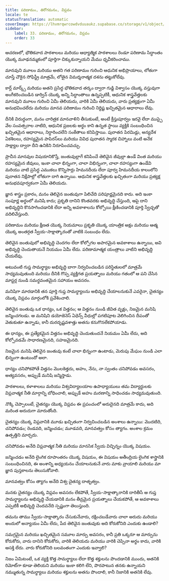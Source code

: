 ```yaml
---
title: పరిణామం, తిరోగమనం, విప్లవం
locale: te
statusTranslation: automatic
coverImage: https://lhvmrqwrcowdvduuaukz.supabase.co/storage/v1/object/public/strapi-uploads/small_cover-educacion-fundamental.webp-2d51a7828a2b1309555be27f7e2a61a0.webp
sidebar:
    label: 33. పరిణామం, తిరోగమనం, విప్లవం
    order: 33
---
```

ఆచరణలో, భౌతికవాద పాఠశాలలు మరియు ఆధ్యాత్మిక పాఠశాలలు రెండూ పరిణామ సిద్ధాంతం యొక్క మూఢనమ్మకంలో పూర్తిగా చిక్కుకున్నాయని మేము ధృవీకరించాము.

మానవుని మూలం మరియు అతని గత పరిణామం గురించి ఆధునిక అభిప్రాయాలు, లోతుగా చూస్తే చౌకైన సోఫిస్ట్రీ మాత్రమే, లోతైన విమర్శనాత్మక దశను తట్టుకోలేవు.

కార్ల్ మార్క్స్ మరియు అతని ప్రసిద్ధ భౌతికవాద తర్కం ద్వారా గుడ్డి విశ్వాసం యొక్క వస్తువుగా అంగీకరించబడిన డార్విన్ యొక్క అన్ని సిద్ధాంతాలు ఉన్నప్పటికీ, ఆధునిక శాస్త్రవేత్తలకు మానవుని మూలం గురించి ఏమీ తెలియదు, వారికి ఏమీ తెలియదు, వారు ప్రత్యక్షంగా ఏమీ అనుభవించలేదు మరియు మానవ పరిణామం గురించి నిర్దిష్ట ఖచ్చితమైన ఆధారాలు లేవు.

దీనికి విరుద్ధంగా, మనం చారిత్రక మానవాళిని తీసుకుంటే, అంటే క్రీస్తుపూర్వం ఇరవై లేదా ముప్పై వేల సంవత్సరాల నాటిది, ఆధునిక ప్రజలకు అర్థం కాని ఉన్నత స్థాయి వ్యక్తికి సంబంధించిన ఖచ్చితమైన ఆధారాలు, నిర్ధారించలేని సంకేతాలు కనిపిస్తాయి. పురాతన పిరమిడ్లు, అన్యదేశ ఏకశిలలు, రహస్యమైన పాపిరస్‌లు మరియు వివిధ పురాతన స్మారక చిహ్నాలు వంటి అనేక సాక్ష్యాల ద్వారా దీని ఉనికిని నిరూపించవచ్చు.

ప్రాచీన మానవుల విషయానికొస్తే, జంతువుల్లాగే కనిపించే తెలివైన జీవుల్లా ఉండే వింత మరియు రహస్యమైన జీవులు, ఇంకా చాలా భిన్నంగా, చాలా విభిన్నంగా, చాలా రహస్యంగా ఉండేవి మరియు వాటి ప్రసిద్ధ ఎముకలు కొన్నిసార్లు హిమనదీయ లేదా పూర్వ హిమనదీయ కాలంలోని పురాతన నిక్షేపాల్లో లోతుగా దాగి ఉన్నాయి. ఆధునిక శాస్త్రవేత్తలకు ఖచ్చితంగా మరియు ప్రత్యక్ష అనుభవపూర్వకంగా ఏమీ తెలియదు.

జ్ఞాన శాస్త్రం ప్రకారం, మనం తెలివైన జంతువుగా పిలిచేది పరిపూర్ణమైనది కాదు. అది ఇంకా సంపూర్ణ అర్థంలో మనిషి కాదు; ప్రకృతి దానిని కొంతవరకు అభివృద్ధి చేస్తుంది, ఆపై దాని అభివృద్ధిని కొనసాగించడానికి లేదా అన్ని అవకాశాలను కోల్పోయి క్షీణించడానికి పూర్తి స్వేచ్ఛతో వదిలివేస్తుంది.

పరిణామం మరియు క్షీణత యొక్క నియమాలు ప్రకృతి యొక్క యాంత్రిక అక్షం మరియు ఆత్మ యొక్క అంతర్గత స్వీయ-సాక్షాత్కారంతో వాటికి సంబంధం లేదు.

తెలివైన జంతువులో అభివృద్ధి చెందగల లేదా కోల్పోగల అపారమైన అవకాశాలు ఉన్నాయి, అవి అభివృద్ధి చెందుతాయనే నియమం ఏమీ లేదు. పరిణామాత్మక యంత్రాలు వాటిని అభివృద్ధి చేయలేవు.

అటువంటి గుప్త సామర్థ్యాల అభివృద్ధి బాగా నిర్వచించబడిన పరిస్థితులలో మాత్రమే సాధ్యమవుతుంది మరియు దీనికి గొప్ప వ్యక్తిగత ప్రయత్నాలు మరియు గతంలో ఆ పని చేసిన మాస్టర్ల నుండి సమర్థవంతమైన సహాయం అవసరం.

మనిషిగా మారడానికి తన పూర్తి గుప్త సామర్థ్యాలను అభివృద్ధి చేయాలనుకునే ఎవరైనా, చైతన్యం యొక్క విప్లవం మార్గంలోకి ప్రవేశించాలి.

తెలివైన జంతువు ఒక ధాన్యం, ఒక విత్తనం; ఆ విత్తనం నుండి జీవిత వృక్షం, నిజమైన మనిషి జన్మించగలడు. ఆ మనిషిని డయోజెనెస్ ఏథెన్స్ వీధుల్లో పగటిపూట వెలిగించిన దీపంతో వెతుకుతూ ఉన్నాడు, కానీ దురదృష్టవశాత్తు అతను కనుగొనలేకపోయాడు.

ఈ ధాన్యం, ఈ ప్రత్యేకమైన విత్తనం అభివృద్ధి చెందుతుందనే నియమం ఏమీ లేదు, అది కోల్పోవడమే సాధారణమైనది, సహజమైనది.

నిజమైన మనిషి తెలివైన జంతువు కంటే చాలా భిన్నంగా ఉంటాడు, మెరుపు మేఘం నుండి ఎలా భిన్నంగా ఉంటుందో అలా.

ధాన్యం చనిపోకపోతే విత్తనం మొలకెత్తదు, అహం, నేను, నా స్వంతం చనిపోవడం అవసరం, అత్యవసరం, అప్పుడే మనిషి జన్మిస్తాడు.

పాఠశాలలు, కళాశాలలు మరియు విశ్వవిద్యాలయాల ఉపాధ్యాయులు తమ విద్యార్థులకు విప్లవాత్మక నీతి మార్గాన్ని బోధించాలి, అప్పుడే అహం మరణాన్ని సాధించడం సాధ్యమవుతుంది.

నొక్కి చెప్పాలంటే, చైతన్యం యొక్క విప్లవం ఈ ప్రపంచంలో అరుదైనది మాత్రమే కాదు, అది మరింత అరుదుగా మారుతోంది.

చైతన్యం యొక్క విప్లవానికి మూడు ఖచ్చితంగా నిర్వచించబడిన అంశాలు ఉన్నాయి: మొదటిది, చనిపోవడం; రెండవది, జన్మించడం; మూడవది, మానవత్వం కోసం త్యాగం. అంశాల క్రమం ఉత్పత్తిని మార్చదు.

చనిపోవడం అనేది విప్లవాత్మక నీతి మరియు మానసిక స్వీయ విచ్ఛిన్నం యొక్క విషయం.

జన్మించడం అనేది లైంగిక రూపాంతరం యొక్క విషయం, ఈ విషయం అతీంద్రియ లైంగిక శాస్త్రానికి సంబంధించినది, ఈ అంశాన్ని అధ్యయనం చేయాలనుకునే వారు మాకు వ్రాయాలి మరియు మా జ్ఞాన పుస్తకాలను తెలుసుకోవాలి.

మానవత్వం కోసం త్యాగం అనేది విశ్వ చైతన్య దాతృత్వం.

మనకు చైతన్యం యొక్క విప్లవం అవసరం లేకపోతే, స్వీయ-సాక్షాత్కారానికి దారితీసే ఆ గుప్త సామర్థ్యాలను అభివృద్ధి చేయడానికి మనం తీవ్రమైన ప్రయత్నాలు చేయకపోతే, ఆ అవకాశాలు ఎప్పటికీ అభివృద్ధి చెందవనేది స్పష్టంగా తెలుస్తుంది.

తమను తాము స్వీయ-సాక్షాత్కారం చేసుకునేవారు, రక్షించబడేవారు చాలా అరుదు మరియు అందులో అన్యాయం ఏమీ లేదు, పేద తెలివైన జంతువుకు అది కోరుకోనిది ఎందుకు ఉండాలి?

సమగ్రమైన మరియు ఖచ్చితమైన సమూల మార్పు అవసరం, కానీ ప్రతి ఒక్కరూ ఆ మార్పును కోరుకోరు, వారు దానిని కోరుకోరు, వారికి తెలియదు మరియు వారికి చెప్పినా అర్థం కాదు, వారికి ఆసక్తి లేదు. వారు కోరుకోనిది బలవంతంగా ఎందుకు ఇవ్వాలి?

నిజం ఏమిటంటే, ఒక వ్యక్తి కొత్త సామర్థ్యాలు లేదా కొత్త శక్తులను పొందడానికి ముందు, అతనికి రిమోట్‌గా కూడా తెలియని మరియు ఇంకా కలిగి లేని, పొరపాటున తనకు ఉన్నాయని నమ్ముతున్న సామర్థ్యాలు మరియు శక్తులను అతను పొందాలి, కానీ నిజానికి అతనికి లేవు.

